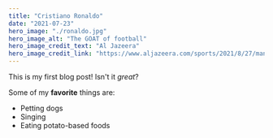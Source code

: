 ```yaml
---
title: "Cristiano Ronaldo"
date: "2021-07-23"
hero_image: "./ronaldo.jpg"
hero_image_alt: "The GOAT of football"
hero_image_credit_text: "Al Jazeera"
hero_image_credit_link: "https://www.aljazeera.com/sports/2021/8/27/man-united-agree-deal-with-juventus-to-re-sign-ronaldo"
---
```


This is my first blog post! Isn't it _great_?

Some of my **favorite** things are:

- Petting dogs
- Singing
- Eating potato-based foods
